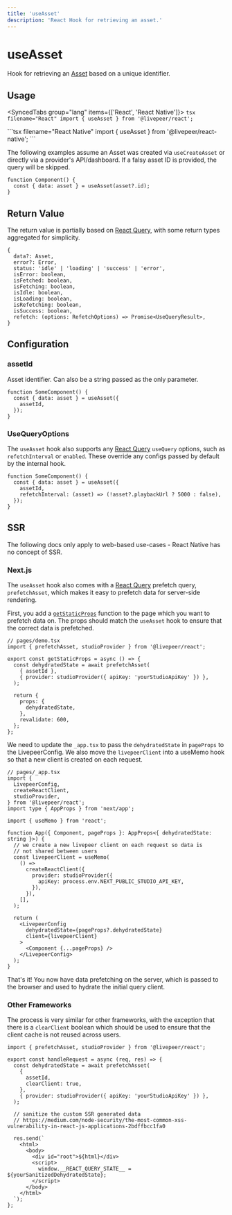 ```yaml
---
title: 'useAsset'
description: 'React Hook for retrieving an asset.'
---
```



# useAsset

Hook for retrieving an [Asset](https://github.com/livepeer/livepeer.js/blob/main/packages/core/src/types/provider.ts)
based on a unique identifier.

## Usage

<SyncedTabs group="lang" items={['React', 'React Native']}>
  <SyncedTab>
    ```tsx filename="React"
    import { useAsset } from '@livepeer/react';
    ```

  </SyncedTab>
  <SyncedTab>
    ```tsx filename="React Native"
    import { useAsset } from '@livepeer/react-native';
    ```

  </SyncedTab>
</SyncedTabs>

The following examples assume an Asset was created via `useCreateAsset` or directly via a provider's API/dashboard. If a falsy
asset ID is provided, the query will be skipped.

```tsx
function Component() {
  const { data: asset } = useAsset(asset?.id);
}
```

## Return Value

The return value is partially based on [React Query](https://tanstack.com/query/v4/docs/reference/useQuery), with some return types
aggregated for simplicity.

```tsx
{
  data?: Asset,
  error?: Error,
  status: 'idle' | 'loading' | 'success' | 'error',
  isError: boolean,
  isFetched: boolean,
  isFetching: boolean,
  isIdle: boolean,
  isLoading: boolean,
  isRefetching: boolean,
  isSuccess: boolean,
  refetch: (options: RefetchOptions) => Promise<UseQueryResult>,
}
```

## Configuration

### assetId

Asset identifier. Can also be a string passed as the only parameter.

```tsx {3}
function SomeComponent() {
  const { data: asset } = useAsset({
    assetId,
  });
}
```

### UseQueryOptions

The `useAsset` hook also supports any [React Query](https://tanstack.com/query/v4/docs/reference/useQuery) `useQuery` options, such as
`refetchInterval` or `enabled`. These override any configs passed by default by the internal hook.

```tsx {4}
function SomeComponent() {
  const { data: asset } = useAsset({
    assetId,
    refetchInterval: (asset) => (!asset?.playbackUrl ? 5000 : false),
  });
}
```

## SSR

<Callout type="warning">
  The following docs only apply to web-based use-cases - React Native has no
  concept of SSR.
</Callout>

### Next.js

The `useAsset` hook also comes with a [React Query](https://tanstack.com/query/v4/docs/guides/ssr) prefetch query, `prefetchAsset`,
which makes it easy to prefetch data for server-side rendering.

First, you add a [`getStaticProps`](https://nextjs.org/docs/basic-features/data-fetching/get-static-props) function to the page which
you want to prefetch data on. The props should match the `useAsset` hook to ensure that the correct data is prefetched.

```tsx
// pages/demo.tsx
import { prefetchAsset, studioProvider } from '@livepeer/react';

export const getStaticProps = async () => {
  const dehydratedState = await prefetchAsset(
    { assetId },
    { provider: studioProvider({ apiKey: 'yourStudioApiKey' }) },
  );

  return {
    props: {
      dehydratedState,
    },
    revalidate: 600,
  };
};
```

We need to update the `_app.tsx` to pass the `dehydratedState` in `pageProps` to the LivepeerConfig. We also move the
`livepeerClient` into a useMemo hook so that a new client is created on each request.

```tsx
// pages/_app.tsx
import {
  LivepeerConfig,
  createReactClient,
  studioProvider,
} from '@livepeer/react';
import type { AppProps } from 'next/app';

import { useMemo } from 'react';

function App({ Component, pageProps }: AppProps<{ dehydratedState: string }>) {
  // we create a new livepeer client on each request so data is
  // not shared between users
  const livepeerClient = useMemo(
    () =>
      createReactClient({
        provider: studioProvider({
          apiKey: process.env.NEXT_PUBLIC_STUDIO_API_KEY,
        }),
      }),
    [],
  );

  return (
    <LivepeerConfig
      dehydratedState={pageProps?.dehydratedState}
      client={livepeerClient}
    >
      <Component {...pageProps} />
    </LivepeerConfig>
  );
}
```

That's it! You now have data prefetching on the server, which is passed to the browser and used to hydrate the initial query client.

### Other Frameworks

The process is very similar for other frameworks, with the exception that there is a `clearClient` boolean which should be used
to ensure that the client cache is not reused across users.

```tsx {7}
import { prefetchAsset, studioProvider } from '@livepeer/react';

export const handleRequest = async (req, res) => {
  const dehydratedState = await prefetchAsset(
    {
      assetId,
      clearClient: true,
    },
    { provider: studioProvider({ apiKey: 'yourStudioApiKey' }) },
  );

  // sanitize the custom SSR generated data
  // https://medium.com/node-security/the-most-common-xss-vulnerability-in-react-js-applications-2bdffbcc1fa0

  res.send(`
    <html>
      <body>
        <div id="root">${html}</div>
        <script>
          window.__REACT_QUERY_STATE__ = ${yourSanitizedDehydratedState};
        </script>
      </body>
    </html>
  `);
};
```
